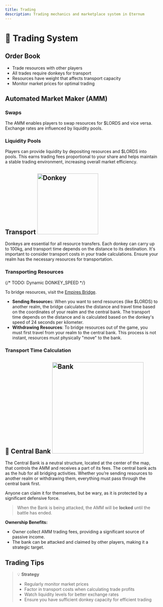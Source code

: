 ```yaml
---
title: Trading
description: Trading mechanics and marketplace system in Eternum
---
```


# 🫏 Trading System

## Order Book

- Trade resources with other players
- All trades require donkeys for transport
- Resources have weight that affects transport capacity
- Monitor market prices for optimal trading

## Automated Market Maker (AMM)

### Swaps

The AMM enables players to swap resources for $LORDS and vice versa. Exchange rates are influenced by liquidity pools.

### Liquidity Pools

Players can provide liquidity by depositing resources and $LORDS into pools. This earns trading fees proportional to
your share and helps maintain a stable trading environment, increasing overall market efficiency.

## Transport <img src="/resources/249.png" alt="Donkey" width="200" className="float-right" />

Donkeys are essential for all resource transfers. Each donkey can carry up to 100kg, and transport time depends on the
distance to its destination. It's important to consider transport costs in your trade calculations. Ensure your realm
has the necessary resources for transportation.

### Transporting Resources

{/* TODO: Dynamic DONKEY_SPEED */}

To bridge resources, visit the [Empires Bridge](https://empire.realms.world/trade).

- **Sending Resource**s: When you want to send resources (like $LORDS) to another realm, the bridge calculates the
  distance and travel time based on the coordinates of your realm and the central bank. The transport time depends on
  the distance and is calculated based on the donkey's speed of 24 seconds per kilometer.
- **Withdrawing Resources**: To bridge resources out of the game, you must first travel from your realm to the central
  bank. This process is not instant, resources must physically "move" to the bank.

### Transport Time Calculation

## 🏦 Central Bank <img src="/buildings/bank.png" alt="Bank" width="300" className="float-right" />

The Central Bank is a neutral structure, located at the center of the map, that controls the AMM and receives a part of
its fees. The central bank acts as the hub for all bridging activities. Whether you’re sending resources to another
realm or withdrawing them, everything must pass through the central bank first.

Anyone can claim it for themselves, but be wary, as it is protected by a significant defensive force.

> When the Bank is being attacked, the AMM will be **locked** until the battle has ended.

**Ownership Benefits:**

- Owner collect AMM trading fees, providing a significant source of passive income.
- The bank can be attacked and claimed by other players, making it a strategic target.

## Trading Tips

> 💡 **Strategy**
>
> - Regularly monitor market prices
> - Factor in transport costs when calculating trade profits
> - Watch liquidity levels for better exchange rates
> - Ensure you have sufficient donkey capacity for efficient trading
